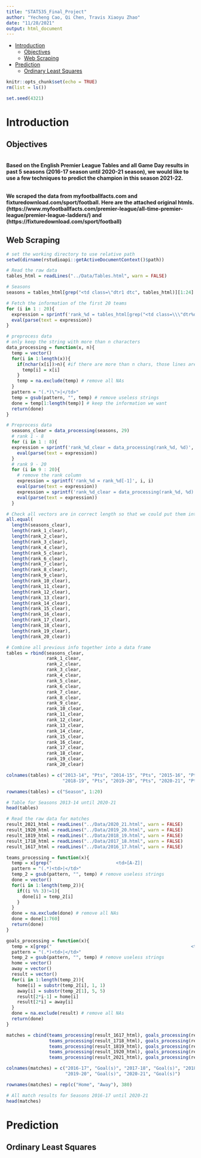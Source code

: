```yaml
---
title: "STAT535_Final_Project"
author: "Yecheng Cao, Qi Chen, Travis Xiaoyu Zhao"
date: "11/28/2021"
output: html_document
---
```

* [Introduction]
  * [Objectives]
  * [Web Scraping]
* [Prediction]
  * [Ordinary Least Squares]

  
```r
knitr::opts_chunk$set(echo = TRUE)
rm(list = ls())
```

```r
set.seed(4321)
```

# Introduction {-}

## Objectives ############################# 

<br>
**Based on the English Premier League Tables and all Game Day results in past 5 seasons (2016-17 season until 2020-21 season), we would like to use a few techniques to predict the champion in this season 2021-22.**
<br>

<br>
**We scraped the data from myfootballfacts.com and fixturedownload.com/sport/football. Here are the attached original htmls. (https://www.myfootballfacts.com/premier-league/all-time-premier-league/premier-league-ladders/) and (https://fixturedownload.com/sport/football)**
<br>



## Web Scraping ############################# 

```r
# set the working directory to use relative path
setwd(dirname(rstudioapi::getActiveDocumentContext()$path))

# Read the raw data
tables_html = readLines("../Data/Tables.html", warn = FALSE)

# Seasons
seasons = tables_html[grep("<td class=\"dtr1 dtc", tables_html)][1:24]

# Fetch the information of the first 20 teams
for (i in 1 : 20){
  expression = sprintf('rank_%d = tables_html[grep("<td class=\\\"dtr%d dtc", tables_html)][1:24]', i, i+1)
  eval(parse(text = expression))
}
```

```r
# preprocess data
# only keep the string with more than n characters
data_processing = function(x, n){
  temp = vector()
  for(i in 1:length(x)){
    if(nchar(x[i])>n){ #if there are more than n chars, those lines are either team names or pts that we want
      temp[i] = x[i]
    }
    temp = na.exclude(temp) # remove all NAs
  }
  pattern = "(.*)\">|</td>"
  temp = gsub(pattern, "", temp) # remove useless strings
  done = temp[1:length(temp)] # keep the information we want
  return(done)
}

# Preprocess data
  seasons_clear = data_processing(seasons, 29)
  # rank 1 - 8
  for (i in 1 : 8){
  expression = sprintf('rank_%d_clear = data_processing(rank_%d, %d)', i, i, 28)
    eval(parse(text = expression))
  }
  # rank 9 - 20
  for (i in 9 : 20){
    # remove the rank column
    expression = sprintf('rank_%d = rank_%d[-1]', i, i)
    eval(parse(text = expression))
    expression = sprintf('rank_%d_clear = data_processing(rank_%d, %d)', i, i, 29)
    eval(parse(text = expression))
  }

# Check all vectors are in correct length so that we could put them into a data frame
all.equal(
  length(seasons_clear),
  length(rank_1_clear),
  length(rank_2_clear),
  length(rank_3_clear),
  length(rank_4_clear),
  length(rank_5_clear),
  length(rank_6_clear),
  length(rank_7_clear),
  length(rank_8_clear),
  length(rank_9_clear),
  length(rank_10_clear),
  length(rank_11_clear),
  length(rank_12_clear),
  length(rank_13_clear),
  length(rank_14_clear),
  length(rank_15_clear),
  length(rank_16_clear),
  length(rank_17_clear),
  length(rank_18_clear),
  length(rank_19_clear),
  length(rank_20_clear))
```


```r
# Combine all previous info together into a data frame
tables = rbind(seasons_clear, 
               rank_1_clear, 
               rank_2_clear,
               rank_3_clear,
               rank_4_clear,
               rank_5_clear,
               rank_6_clear,
               rank_7_clear,
               rank_8_clear,
               rank_9_clear,
               rank_10_clear,
               rank_11_clear,
               rank_12_clear,
               rank_13_clear,
               rank_14_clear,
               rank_15_clear,
               rank_16_clear,
               rank_17_clear,
               rank_18_clear,
               rank_19_clear,
               rank_20_clear)

colnames(tables) = c("2013-14", "Pts", "2014-15", "Pts", "2015-16", "Pts", "2016-17", "Pts", "2017-18", "Pts",
                     "2018-19", "Pts", "2019-20", "Pts", "2020-21", "Pts")

rownames(tables) = c("Season", 1:20)

# Table for Seasons 2013-14 until 2020-21
head(tables)
```


```r
# Read the raw data for matches
result_2021_html = readLines("../Data/2020_21.html", warn = FALSE)
result_1920_html = readLines("../Data/2019_20.html", warn = FALSE)
result_1819_html = readLines("../Data/2018_19.html", warn = FALSE)
result_1718_html = readLines("../Data/2017_18.html", warn = FALSE)
result_1617_html = readLines("../Data/2016_17.html", warn = FALSE)
```

```r
teams_processing = function(x){
  temp = x[grep("                        <td>[A-Z]|                        <td>bet", x)]
  pattern = "(.*)<td>|</td>"
  temp_2 = gsub(pattern, "", temp) # remove useless strings
  done = vector()
  for(i in 1:length(temp_2)){
    if((i %% 3)!=1){
      done[i] = temp_2[i]
    }
  }
  done = na.exclude(done) # remove all NAs
  done = done[1:760]
  return(done)
}

goals_processing = function(x){
  temp = x[grep("                                                    <td>\\d+", x)]
  pattern = "(.*)<td>|</td>"
  temp_2 = gsub(pattern, "", temp) # remove useless strings
  home = vector()
  away = vector()
  result = vector()
  for(i in 1:length(temp_2)){
    home[i] = substr(temp_2[i], 1, 1)
    away[i] = substr(temp_2[1], 5, 5)
    result[2*i-1] = home[i]
    result[2*i] = away[i]
  }
  done = na.exclude(result) # remove all NAs
  return(done)
}
```

```r
matches = cbind(teams_processing(result_1617_html), goals_processing(result_1617_html),
                teams_processing(result_1718_html), goals_processing(result_1718_html),
                teams_processing(result_1819_html), goals_processing(result_1819_html),
                teams_processing(result_1920_html), goals_processing(result_1920_html),
                teams_processing(result_2021_html), goals_processing(result_2021_html))

colnames(matches) = c("2016-17", "Goal(s)", "2017-18", "Goal(s)", "2018-19", "Goal(s)",
                      "2019-20", "Goal(s)", "2020-21", "Goal(s)")

rownames(matches) = rep(c("Home", "Away"), 380)

# All match results for Seasons 2016-17 until 2020-21
head(matches)
```



# Prediction {-}

## Ordinary Least Squares ############################# 


